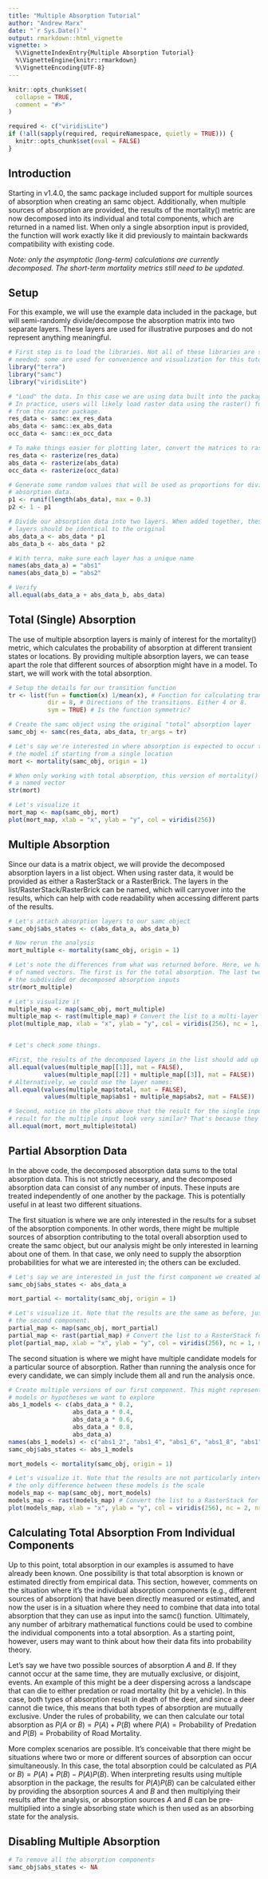 ```yaml
---
title: "Multiple Absorption Tutorial"
author: "Andrew Marx"
date: "`r Sys.Date()`"
output: rmarkdown::html_vignette
vignette: >
  %\VignetteIndexEntry{Multiple Absorption Tutorial}
  %\VignetteEngine{knitr::rmarkdown}
  %\VignetteEncoding{UTF-8}
---
```


```r
knitr::opts_chunk$set(
  collapse = TRUE,
  comment = "#>"
)

required <- c("viridisLite")
if (!all(sapply(required, requireNamespace, quietly = TRUE))) {
  knitr::opts_chunk$set(eval = FALSE)
}
```

## Introduction

Starting in v1.4.0, the samc package included support for multiple sources of absorption when creating an samc object. Additionally, when multiple sources of absorption are provided, the results of the mortality() metric are now decomposed into its individual and total components, which are returned in a named list. When only a single absorption input is provided, the function will work exactly like it did previously to maintain backwards compatibility with existing code.

*Note: only the asymptotic (long-term) calculations are currently decomposed. The short-term mortality metrics still need to be updated.*


## Setup

For this example, we will use the example data included in the package, but will semi-randomly divide/decompose the absorption matrix into two separate layers. These layers are used for illustrative purposes and do not represent anything meaningful.

```r
# First step is to load the libraries. Not all of these libraries are strictly
# needed; some are used for convenience and visualization for this tutorial.
library("terra")
library("samc")
library("viridisLite")

# "Load" the data. In this case we are using data built into the package.
# In practice, users will likely load raster data using the raster() function
# from the raster package.
res_data <- samc::ex_res_data
abs_data <- samc::ex_abs_data
occ_data <- samc::ex_occ_data

# To make things easier for plotting later, convert the matrices to rasters
res_data <- rasterize(res_data)
abs_data <- rasterize(abs_data)
occ_data <- rasterize(occ_data)

# Generate some random values that will be used as proportions for dividing the
# absorption data.
p1 <- runif(length(abs_data), max = 0.3)
p2 <- 1 - p1

# Divide our absorption data into two layers. When added together, these two
# layers should be identical to the original
abs_data_a <- abs_data * p1
abs_data_b <- abs_data * p2

# With terra, make sure each layer has a unique name
names(abs_data_a) = "abs1"
names(abs_data_b) = "abs2"

# Verify
all.equal(abs_data_a + abs_data_b, abs_data)
```


## Total (Single) Absorption

The use of multiple absorption layers is mainly of interest for the mortality() metric, which calculates the probability of absorption at different transient states or locations. By providing multiple absorption layers, we can tease apart the role that different sources of absorption might have in a model. To start, we will work with the total absorption.

```r
# Setup the details for our transition function
tr <- list(fun = function(x) 1/mean(x), # Function for calculating transition probabilities
           dir = 8, # Directions of the transitions. Either 4 or 8.
           sym = TRUE) # Is the function symmetric?

# Create the samc object using the original "total" absorption layer
samc_obj <- samc(res_data, abs_data, tr_args = tr)

# Let's say we're interested in where absorption is expected to occur throughout
# the model if starting from a single location
mort <- mortality(samc_obj, origin = 1)

# When only working with total absorption, this version of mortality() returns
# a named vector
str(mort)

# Let's visualize it
mort_map <- map(samc_obj, mort)
plot(mort_map, xlab = "x", ylab = "y", col = viridis(256))
```


## Multiple Absorption

Since our data is a matrix object, we will provide the decomposed absorption layers in a list object. When using raster data, it would be provided as either a RasterStack or a RasterBrick. The layers in the list/RasterStack/RasterBrick can be named, which will carryover into the results, which can help with code readability when accessing different parts of the results.

```r
# Let's attach absorption layers to our samc object
samc_obj$abs_states <- c(abs_data_a, abs_data_b)

# Now rerun the analysis
mort_multiple <- mortality(samc_obj, origin = 1)

# Let's note the differences from what was returned before. Here, we have a list
# of named vectors. The first is for the total absorption. The last two are for
# the subdivided or decomposed absorption inputs
str(mort_multiple)

# Let's visualize it
multiple_map <- map(samc_obj, mort_multiple)
multiple_map <- rast(multiple_map) # Convert the list to a multi-layer SpatRaster for plotting
plot(multiple_map, xlab = "x", ylab = "y", col = viridis(256), nc = 1, nr = 3)


# Let's check some things.

#First, the results of the decomposed layers in the list should add up to the total result
all.equal(values(multiple_map[[1]], mat = FALSE),
          values(multiple_map[[2]] + multiple_map[[3]], mat = FALSE))
# Alternatively, we could use the layer names:
all.equal(values(multiple_map$total, mat = FALSE),
          values(multiple_map$abs1 + multiple_map$abs2, mat = FALSE))

# Second, notice in the plots above that the result for the single input and the total
# result for the multiple input look very similar? That's because they are identical
all.equal(mort, mort_multiple$total)

```


## Partial Absorption Data

In the above code, the decomposed absorption data sums to the total absorption data. This is not strictly necessary, and the decomposed absorption data can consist of any number of inputs. These inputs are treated independently of one another by the package. This is potentially useful in at least two different situations.

The first situation is where we are only interested in the results for a subset of the absorption components. In other words, there might be multiple sources of absorption contributing to the total overall absorption used to create the samc object, but our analysis might be only interested in learning about one of them. In that case, we only need to supply the absorption probabilities for what we are interested in; the others can be excluded.

```r
# Let's say we are interested in just the first component we created above
samc_obj$abs_states <- abs_data_a

mort_partial <- mortality(samc_obj, origin = 1)

# Let's visualize it. Note that the results are the same as before, just without
# the second component.
partial_map <- map(samc_obj, mort_partial)
partial_map <- rast(partial_map) # Convert the list to a RasterStack for plotting
plot(partial_map, xlab = "x", ylab = "y", col = viridis(256), nc = 1, nr = 3)
```

The second situation is where we might have multiple candidate models for a particular source of absorption. Rather than running the analysis once for every candidate, we can simply include them all and run the analysis once.

```r
# Create multiple versions of our first component. This might represent multiple
# models or hypotheses we want to explore
abs_1_models <- c(abs_data_a * 0.2,
                  abs_data_a * 0.4,
                  abs_data_a * 0.6,
                  abs_data_a * 0.8,
                  abs_data_a)
names(abs_1_models) <- c("abs1_2", "abs1_4", "abs1_6", "abs1_8", "abs1")
samc_obj$abs_states <- abs_1_models

mort_models <- mortality(samc_obj, origin = 1)

# Let's visualize it. Note that the results are not particularly interesting visually;
# the only difference between these models is the scale
models_map <- map(samc_obj, mort_models)
models_map <- rast(models_map) # Convert the list to a RasterStack for plotting
plot(models_map, xlab = "x", ylab = "y", col = viridis(256), nc = 2, nr = 3)
```


## Calculating Total Absorption From Individual Components

Up to this point, total absorption in our examples is assumed to have already been known. One possibility is that total absorption is known or estimated directly from empirical data. This section, however, comments on the situation where it's the individual absorption components (e.g., different sources of absorption) that have been directly measured or estimated, and now the user is in a situation where they need to combine that data into total absorption that they can use as input into the samc() function. Ultimately, any number of arbitrary mathematical functions could be used to combine the individual components into a total absorption. As a starting point, however, users may want to think about how their data fits into probability theory.

Let's say we have two possible sources of absorption $A$ and $B$. If they cannot occur at the same time, they are mutually exclusive, or disjoint, events. An example of this might be a deer dispersing across a landscape that can die to either predation or road mortality (hit by a vehicle). In this case, both types of absorption result in death of the deer, and since a deer cannot die twice, this means that both types of absorption are mutually exclusive. Under the rules of probability, we can then calculate our total absorption as $P(A\text{ or }B) = P(A) + P(B)$ where $P(A) = \text{Probability of Predation}$ and $P(B) = \text{Probability of Road Mortality}$.

More complex scenarios are possible. It's conceivable that there might be situations where two or more or different sources of absorption can occur simultaneously. In this case, the total absorption could be calculated as $P(A\text{ or }B) = P(A) + P(B) - P(A)P(B)$. When interpreting results using multiple absorption in the package, the results for $P(A)P(B)$ can be calculated either by providing the absorption sources $A$ and $B$ and then multiplying their results after the analysis, or absorption sources $A$ and $B$ can be pre-multiplied into a single absorbing state which is then used as an absorbing state for the analysis.


## Disabling Multiple Absorption

```r
# To remove all the absorption components
samc_obj$abs_states <- NA
```

